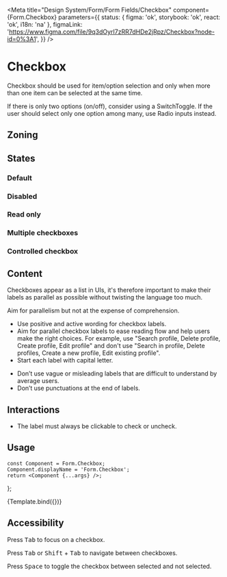 
<Meta
	title="Design System/Form/Form Fields/Checkbox"
	component={Form.Checkbox}
	parameters={{
		status: { figma: 'ok', storybook: 'ok', react: 'ok', i18n: 'na' },
		figmaLink: 'https://www.figma.com/file/9q3dOyrI7zRR7dHDe2jRpz/Checkbox?node-id=0%3A1',
	}}
/>

# Checkbox

Checkbox should be used for item/option selection and only when more than one item can be selected at the same time.

If there is only two options (on/off), consider using a SwitchToggle. If the user should select only one option among many, use Radio inputs instead.

## Zoning

<FigmaImage
	src="https://www.figma.com/file/qc8oUSyVJM67gSsbTShftt/%F0%9F%93%90-Zoning?node-id=44%3A59"
	alt="zoning image for checkbox"
/>

## States

<FigmaImage
	src="https://www.figma.com/file/9q3dOyrI7zRR7dHDe2jRpz/Checkbox?node-id=1%3A78"
	alt="Checkbox inputs for form in various states"
/>

### Default

<Canvas>
	<Story story={Stories.CheckboxFillStates} />
</Canvas>

### Disabled

<Canvas>
	<Story story={Stories.CheckboxFillStatesDisabled} />
</Canvas>

### Read only

<Canvas>
	<Story story={Stories.CheckboxFillStatesReadonly} />
</Canvas>

### Multiple checkboxes

<Canvas>
	<Story story={Stories.CheckboxReactHooksForm} />
</Canvas>

### Controlled checkbox

<Canvas>
	<Story story={Stories.CheckboxControlled} />
</Canvas>

## Content

Checkboxes appear as a list in UIs, it's therefore important to make their labels as parallel as possible without twisting the language too much.

Aim for parallelism but not at the expense of comprehension.

<Use>
	<Use.Do>
		<ul>
			<li>Use positive and active wording for checkbox labels.</li>
			<li>
				Aim for parallel checkbox labels to ease reading flow and help users make the right choices.
				For example, use "Search profile, Delete profile, Create profile, Edit profile" and don't
				use "Search in profile, Delete profiles, Create a new profile, Edit existing profile".
			</li>
			<li>Start each label with capital letter.</li>
		</ul>
	</Use.Do>
	<Use.Dont>
		<ul>
			<li>
				Don’t use vague or misleading labels that are difficult to understand by average users.
			</li>
			<li>Don’t use punctuations at the end of labels.</li>
		</ul>
	</Use.Dont>
</Use>

## Interactions

- The label must always be clickable to check or uncheck.

## Usage

	const Component = Form.Checkbox;
	Component.displayName = 'Form.Checkbox';
	return <Component {...args} />;
};

<Canvas>
	<Story
		name="basic"
		args={{
			label: 'Checkbox',
			indeterminate: false,
			readOnly: false,
			disabled: false,
		}}
		argTypes={{
			label: {
				description: 'Checkbox label',
				control: {
					type: 'text',
				},
			},
			indeterminate: {
				description: 'Checkbox is indeterminate or  not',
				control: {
					type: 'boolean',
				},
			},
			checked: {
				description: 'Checkbox is checked or not',
				control: {
					type: 'boolean',
				},
			},
			readOnly: {
				description: 'Checkbox is read only or not',
				control: {
					type: 'boolean',
				},
			},
			disabled: {
				description: 'Checkbox is disabled or not',
				control: {
					type: 'boolean',
				},
			},
		}}
	>
		{Template.bind({})}
	</Story>
</Canvas>

<ArgsTable story="basic" />

## Accessibility

Press <kbd>Tab</kbd> to focus on a checkbox.

Press <kbd>Tab</kbd> or <kbd>Shift</kbd> + <kbd>Tab</kbd> to navigate between checkboxes.

Press <kbd>Space</kbd> to toggle the checkbox between selected and not selected.
